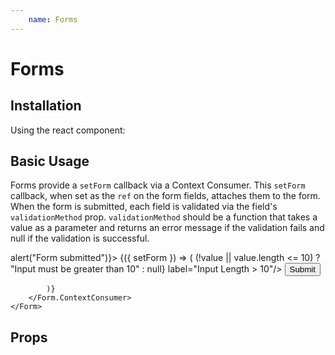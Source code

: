 ```yaml
---
    name: Forms
---
```




# Forms
## Installation
Using the react component:


## Basic Usage
Forms provide a `setForm` callback via a Context Consumer. This `setForm` callback, when set as the `ref` on the form fields, attaches them to the form. When the form is submitted, each field is validated via the field's `validationMethod` prop. `validationMethod` should be a function that takes a value as a parameter and returns an error message if the validation fails and null if the validation is successful.


<Playground>
    <Form onSubmit={() => alert("Form submitted")}>
        <Form.ContextConsumer>
            {({ setForm }) => (
                <React.Fragment>
                    <TextField ref={setForm}
                               id='#formTextField'
                               validationMethod={ value => (!value || value.length <= 10) ? "Input must be greater than 10" : null}
                               label="Input Length > 10"/>
                    <Button type="submit">Submit</Button>
                </React.Fragment>

            )}
        </Form.ContextConsumer>
    </Form>
</Playground>

## Props
<PropsTable of={Form}/>
